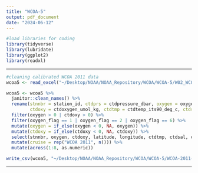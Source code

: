 ```yaml
---
title: "WCOA-5"
output: pdf_document
date: "2024-06-12"
---
```


```r
#load libraries for coding
library(tidyverse)
library(lubridate)
library(ggplot2)
library(readxl)
```

--------------------------------------------------------------------------------

```r
#cleaning calibrated WCOA 2011 data
wcoa5 <- read_excel("~/Desktop/NOAA/NOAA_Repository/WCOA/WCOA-5/W02_WCOA2011R_djg_v2.xlsx")

wcoa5 <- wcoa5 %>% 
  janitor::clean_names() %>% 
  rename(stnnbr = station_id, ctdprs = ctdpressure_dbar, oxygen = oxygen_umol_kg, latitude = latitude_decimal, longitude = longitude_decimal, 
         ctdoxy = ctdoxygen_umol_kg, ctdtmp = ctdtemp_its90_deg_c, ctdsal = salinity_pss78, date = date_utc) %>% 
  filter(oxygen > 0 | ctdoxy > 0) %>%
  filter(oxygen_flag == 1 | oxygen_flag == 2 | oxygen_flag == 6) %>%
  mutate(oxygen = if_else(oxygen < 0, NA, oxygen)) %>% 
  mutate(ctdoxy = if_else(ctdoxy < 0, NA, ctdoxy)) %>%
  select(stnnbr, oxygen, ctdoxy, latitude, longitude, ctdtmp, ctdsal, ctdprs, date) %>% 
  mutate(cruise = rep("WCOA 2011", n())) %>%
  mutate(across(1:8, as.numeric))

write_csv(wcoa5, "~/Desktop/NOAA/NOAA_Repository/WCOA/WCOA-5/WCOA-2011-CLEAN.csv") # --> WCOA-2011-CLEAN
```

--------------------------------------------------------------------------------
